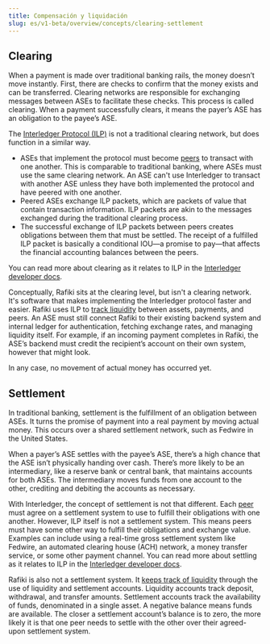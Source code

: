 ```yaml
---
title: Compensación y liquidación
slug: es/v1-beta/overview/concepts/clearing-settlement
---
```


## Clearing

When a payment is made over traditional banking rails, the money doesn’t move instantly. First, there are checks to confirm that the money exists and can be transferred. Clearing networks are responsible for exchanging messages between ASEs to facilitate these checks. This process is called clearing. When a payment successfully clears, it means the payer’s ASE has an obligation to the payee’s ASE.

The [Interledger Protocol (ILP)](/v1-beta/overview/concepts/interledger) is not a traditional clearing network, but does function in a similar way.

* ASEs that implement the protocol must become [peers](/v1-beta/integration/requirements/peers) to transact with one another. This is comparable to traditional banking, where ASEs must use the same clearing network. An ASE can't use Interledger to transact with another ASE unless they have both implemented the protocol and have peered with one another.
* Peered ASEs exchange ILP packets, which are packets of value that contain transaction information. ILP packets are akin to the messages exchanged during the traditional clearing process.
* The successful exchange of ILP packets between peers creates obligations between them that must be settled. The receipt of a fulfilled ILP packet is basically a conditional IOU—a promise to pay—that affects the financial accounting balances between the peers.

You can read more about clearing as it relates to ILP in the [Interledger developer docs](https://interledger.org/developers/rfcs/peering-clearing-settling/).

Conceptually, Rafiki sits at the clearing level, but isn't a clearing network. It's software that makes implementing the Interledger protocol faster and easier. Rafiki uses ILP to [track liquidity](/v1-beta/overview/concepts/accounting) between assets, payments, and peers. An ASE must still connect Rafiki to their existing backend system and internal ledger for authentication, fetching exchange rates, and managing liquidity itself. For example, if an incoming payment completes in Rafiki, the ASE’s backend must credit the recipient’s account on their own system, however that might look.

In any case, no movement of actual money has occurred yet.

## Settlement

In traditional banking, settlement is the fulfillment of an obligation between ASEs. It turns the promise of payment into a real payment by moving actual money. This occurs over a shared settlement network, such as Fedwire in the United States.

When a payer’s ASE settles with the payee’s ASE, there’s a high chance that the ASE isn’t physically handing over cash. There’s more likely to be an intermediary, like a reserve bank or central bank, that maintains accounts for both ASEs. The intermediary moves funds from one account to the other, crediting and debiting the accounts as necessary.

With Interledger, the concept of settlement is not that different. Each [peer](/v1-beta/integration/requirements/peers) must agree on a settlement system to use to fulfill their obligations with one another. However, ILP itself is not a settlement system. This means peers must have some other way to fulfill their obligations and exchange value. Examples can include using a real-time gross settlement system like Fedwire, an automated clearing house (ACH) network, a money transfer service, or some other payment channel. You can read more about settling as it relates to ILP in the [Interledger developer docs](https://interledger.org/developers/rfcs/settlement-engines/).

Rafiki is also not a settlement system. It [keeps track of liquidity](/v1-beta/overview/concepts/accounting) through the use of liquidity and settlement accounts. Liquidity accounts track deposit, withdrawal, and transfer amounts. Settlement accounts track the availability of funds, denominated in a single asset. A negative balance means funds are available. The closer a settlement account’s balance is to zero, the more likely it is that one peer needs to settle with the other over their agreed-upon settlement system.
